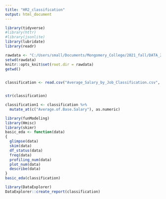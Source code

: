 ```yaml
---
title: "HR2_classification"
output: html_document
---
```




```r

library(tidyverse)
#library(httr)
#library(jsonlite)
library(lubridate)
library(readr)   

```




```r

rawdata <- "C:/Users/small/Documents/Mongomery_College/2021_fall/DATA_205/datasets"
setwd(rawdata)
knitr::opts_knit$set(root.dir = rawdata)
getwd()
  
```


```r


classification <- read.csv("Average_Salary_by_Job_Classification.csv", header = TRUE, fileEncoding="UTF-8-BOM")



```

```r
str(classification)
```



```r
classification1 <- classification %>% 
  mutate_at(c("Average.of.Base.Salary"), as.numeric)
```






```r
library(funModeling) 
library(Hmisc)
library(skimr)
basic_eda <- function(data)
{
  glimpse(data)
  skim(data)
  df_status(data)
  freq(data)
  profiling_num(data)
  plot_num(data)
  describe(data)
}
basic_eda(classification)
```




```r

library(DataExplorer)
DataExplorer::create_report(classification)

```





